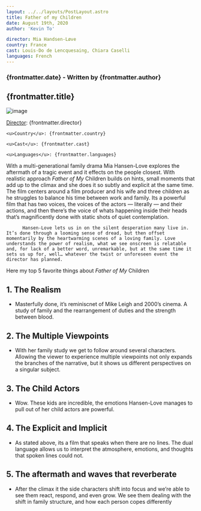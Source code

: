 ```yaml
---
layout: ../../layouts/PostLayout.astro
title: Father of my Children
date: August 19th, 2020
author: 'Kevin To'

director: Mia Handsen-Løve
country: France
cast: Louis-Do de Lencquesaing, Chiara Caselli
languages: French
---
```


### {frontmatter.date} - Written by {frontmatter.author}

## {frontmatter.title}

![image](/postPictures/La%20Cienaga/28113id_022_w1600.jpeg)

<div class="film-info">
    <u>Director</u>: {frontmatter.director}

    <u>Country</u>: {frontmatter.country}

    <u>Cast</u>: {frontmatter.cast}

    <u>Languages</u>: {frontmatter.languages}

</div>

<article class="main-content">

With a multi-generational family drama Mia Hansen-Love explores the aftermath of a tragic event and it effects on the people closest. With realistic approach _Father of My_ Children builds on hints, small moments that add up to the climax and she does it so subtly and explicit at the same time. The film centers around a film producer and his wife and three children as he struggles to balance his time between work and family. Its a powerful film that has two voices, the voices of the actors — literally — and their actions, and then there’s the voice of whats happening inside their heads that’s magnificently done with static shots of quiet contemplation.

          Hansen-Love lets us in on the silent desperation many live in. It’s done through a looming sense of dread, but then offset momentarily by the heartwarming scenes of a loving family. Love understands the power of realism, what we see onscreen is relatable and, for lack of a better word, unremarkable, but at the same time it sets us up for, well… whatever the twist or unforeseen event the director has planned.

Here my top 5 favorite things about _Father of My_ Children

# 1. The Realism

- Masterfully done, it’s reminiscnet of Mike Leigh and 2000’s cinema. A study of family and the rearrangement of duties and the strength between blood.

# 2. The Multiple Viewpoints

- With her family study we get to follow around several characters. Allowing the viewer to experience multiple viewpoints not only expands the branches of the narrative, but it shows us different perspectives on a singular subject.

# 3. The Child Actors

- Wow. These kids are incredible, the emotions Hansen-Love manages to pull out of her child actors are powerful.

# 4. The Explicit and Implicit

- As stated above, its a film that speaks when there are no lines. The dual language allows us to interpret the atmosphere, emotions, and thoughts that spoken lines could not.

# 5. The aftermath and waves that reverberate

- After the climax it the side characters shift into focus and we’re able to see them react, respond, and even grow. We see them dealing with the shift in family structure, and how each person copes differently

</article>

